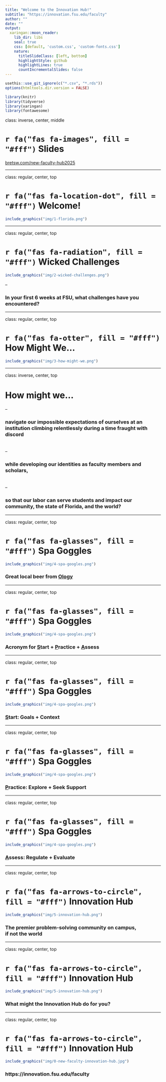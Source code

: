 ```yaml
---
title: "Welcome to the Innovation Hub!"
subtitle: "https://innovation.fsu.edu/faculty"
author: ""
date: ""
output:
  xaringan::moon_reader:
    lib_dir: libs
    seal: true
    css: [default, 'custom.css', 'custom-fonts.css']
    nature:
      titleSlideClass: [left, bottom]
      highlightStyle: github
      highlightLines: true
      countIncrementalSlides: false
---
```


```r
usethis::use_git_ignore(c("*.csv", "*.rds"))
options(htmltools.dir.version = FALSE)

library(knitr)
library(tidyverse)
library(xaringan)
library(fontawesome)
```



class: inverse, center, middle

# `r fa("fas fa-images", fill = "#fff")` **Slides** 

[bretsw.com/new-faculty-hub2025](https://bretsw.com/new-faculty-hub2025/)



---

class: regular, center, top

# `r fa("fas fa-location-dot", fill = "#fff")` Welcome!

```r
include_graphics("img/1-florida.png")
```



---

class: regular, center, top

# `r fa("fas fa-radiation", fill = "#fff")` Wicked Challenges

```r
include_graphics("img/2-wicked-challenges.png")
```

--

### In your first 6 weeks at FSU, what challenges have you encountered?



---

class: regular, center, top

# `r fa("fas fa-otter", fill = "#fff")` How Might We...

```r
include_graphics("img/3-how-might-we.png")
```



---

class: inverse, center, top

# How might we...

--

### navigate our impossible expectations of ourselves at an institution climbing relentlessly during a time fraught with discord <br><br>

--

### while developing our identities as faculty members and scholars, <br><br>

--

### so that our labor can serve students and impact our community, the state of Florida, and the world?



---

class: regular, center, top

# `r fa("fas fa-glasses", fill = "#fff")` Spa Goggles

```r
include_graphics("img/4-spa-googles.png")
```

### Great local beer from [Ology](https://ologybrewing.com/)

---

class: regular, center, top

# `r fa("fas fa-glasses", fill = "#fff")` Spa Goggles

```r
include_graphics("img/4-spa-googles.png")
```

### Acronym for <u>S</u>tart + <u>P</u>ractice + <u>A</u>ssess


---

class: regular, center, top

# `r fa("fas fa-glasses", fill = "#fff")` Spa Goggles

```r
include_graphics("img/4-spa-googles.png")
```

### <u>S</u>tart: Goals + Context


---

class: regular, center, top

# `r fa("fas fa-glasses", fill = "#fff")` Spa Goggles

```r
include_graphics("img/4-spa-googles.png")
```

### <u>P</u>ractice: Explore + Seek Support


---

class: regular, center, top

# `r fa("fas fa-glasses", fill = "#fff")` Spa Goggles

```r
include_graphics("img/4-spa-googles.png")
```

### <u>A</u>ssess: Regulate + Evaluate


---

class: regular, center, top

# `r fa("fas fa-arrows-to-circle", fill = "#fff")` Innovation Hub

```r
include_graphics("img/5-innovation-hub.png")
```

### The premier problem-solving community on campus, <br>if not the world



---

class: regular, center, top

# `r fa("fas fa-arrows-to-circle", fill = "#fff")` Innovation Hub

```r
include_graphics("img/5-innovation-hub.png")
```

### What might the Innovation Hub do for you?



---

class: regular, center, top

# `r fa("fas fa-arrows-to-circle", fill = "#fff")` Innovation Hub

```r
include_graphics("img/0-new-faculty-innovation-hub.jpg")
```

### https://innovation.fsu.edu/faculty

